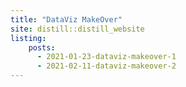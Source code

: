 ```yaml
---
title: "DataViz MakeOver"
site: distill::distill_website
listing:
    posts:
      - 2021-01-23-dataviz-makeover-1
      - 2021-02-11-dataviz-makeover-2
---
```

